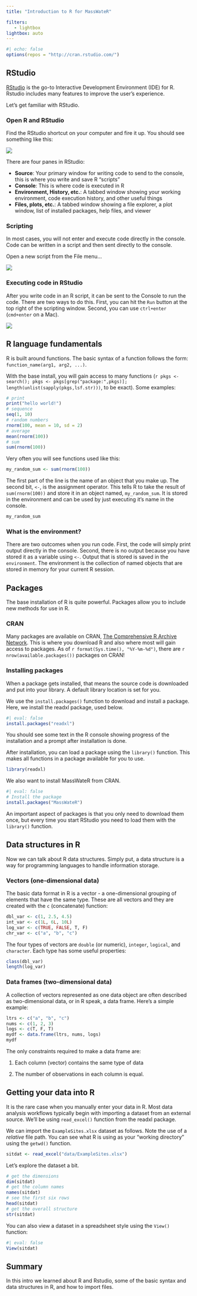 ```yaml
---
title: "Introduction to R for MassWateR"

filters:
   - lightbox
lightbox: auto
---
```


```r
#| echo: false
options(repos = "http://cran.rstudio.com/")
```

## RStudio

[RStudio](https://www.rstudio.com/){target="_blank"} is the go-to Interactive Development Environment (IDE) for R. Rstudio includes many features to improve the user's experience.

Let's get familiar with RStudio.

### Open R and RStudio

Find the RStudio shortcut on your computer and fire it up. You should see something like this:

![](figure/rstudio.png)

There are four panes in RStudio:

-   **Source**: Your primary window for writing code to send to the console, this is where you write and save R "scripts"
-   **Console**: This is where code is executed in R
-   **Environment, History, etc.**: A tabbed window showing your working environment, code execution history, and other useful things
-   **Files, plots, etc.**: A tabbed window showing a file explorer, a plot window, list of installed packages, help files, and viewer

### Scripting

In most cases, you will not enter and execute code directly in the console. Code can be written in a script and then sent directly to the console.

Open a new script from the File menu...

![](figure/rstudio_script.jpg)

### Executing code in RStudio

After you write code in an R script, it can be sent to the Console to run the code. There are two ways to do this. First, you can hit the `Run` button at the top right of the scripting window. Second, you can use `ctrl+enter` (`cmd+enter` on a Mac).

![](figure/rstudio_run.jpg)

## R language fundamentals

R is built around functions. The basic syntax of a function follows the form: `function_name(arg1, arg2, ...)`.

With the base install, you will gain access to many functions (`r pkgs <- search(); pkgs <- pkgs[grep("package:",pkgs)]; length(unlist(sapply(pkgs,lsf.str)))`, to be exact). Some examples:

```r
# print
print("hello world!")
# sequence
seq(1, 10)
# random numbers
rnorm(100, mean = 10, sd = 2)
# average 
mean(rnorm(100))
# sum
sum(rnorm(100))
```

Very often you will see functions used like this:

```r
my_random_sum <- sum(rnorm(100))
```

The first part of the line is the name of an object that you make up. The second bit, `<-`, is the assignment operator. This tells R to take the result of `sum(rnorm(100))` and store it in an object named, `my_random_sum`. It is stored in the environment and can be used by just executing it's name in the console.

```r
my_random_sum
```

### What is the environment?

There are two outcomes when you run code. First, the code will simply print output directly in the console. Second, there is no output because you have stored it as a variable using `<-`. Output that is stored is saved in the `environment`. The environment is the collection of named objects that are stored in memory for your current R session.

## Packages

The base installation of R is quite powerful. Packages allow you to include new methods for use in R.

### CRAN

Many packages are available on CRAN, [The Comprehensive R Archive Network](http://cran.r-project.org/){target="_blank"}. This is where you download R and also where most will gain access to packages. As of `r format(Sys.time(), "%Y-%m-%d")`, there are `r nrow(available.packages())` packages on CRAN!

### Installing packages

When a package gets installed, that means the source code is downloaded and put into your library. A default library location is set for you.

We use the `install.packages()` function to download and install a package. Here, we install the readxl package, used below.

```r
#| eval: false
install.packages("readxl")
```

You should see some text in the R console showing progress of the installation and a prompt after installation is done.

After installation, you can load a package using the `library()` function. This makes all functions in a package available for you to use.

```r
library(readxl)
```

We also want to install MassWateR from CRAN.

```r
#| eval: false
# Install the package
install.packages("MassWateR")
```

An important aspect of packages is that you only need to download them once, but every time you start RStudio you need to load them with the `library()` function.

## Data structures in R

Now we can talk about R data structures. Simply put, a data structure is a way for programming languages to handle information storage.

### Vectors (one-dimensional data)

The basic data format in R is a vector - a one-dimensional grouping of elements that have the same type. These are all vectors and they are created with the `c` (concatenate) function:

```r
dbl_var <- c(1, 2.5, 4.5)
int_var <- c(1L, 6L, 10L)
log_var <- c(TRUE, FALSE, T, F)
chr_var <- c("a", "b", "c")
```

The four types of vectors are `double` (or numeric), `integer`, `logical`, and `character`. Each type has some useful properties:

```r
class(dbl_var)
length(log_var)
```

### Data frames (two-dimensional data)

A collection of vectors represented as one data object are often described as two-dimensional data, or in R speak, a data frame. Here's a simple example:

```r
ltrs <- c("a", "b", "c")
nums <- c(1, 2, 3)
logs <- c(T, F, T)
mydf <- data.frame(ltrs, nums, logs)
mydf
```

The only constraints required to make a data frame are:

1.  Each column (vector) contains the same type of data

2.  The number of observations in each column is equal.

## Getting your data into R

It is the rare case when you manually enter your data in R. Most data analysis workflows typically begin with importing a dataset from an external source. We'll be using `read_excel()` function from the readxl package.

We can import the `ExampleSites.xlsx` dataset as follows. Note the use of a *relative* file path. You can see what R is using as your "working directory" using the `getwd()` function.

```r
sitdat <- read_excel("data/ExampleSites.xlsx")
```

Let's explore the dataset a bit.

```r
# get the dimensions
dim(sitdat)
# get the column names
names(sitdat)
# see the first six rows
head(sitdat)
# get the overall structure
str(sitdat)
```

You can also view a dataset in a spreadsheet style using the `View()` function:

```r
#| eval: false
View(sitdat)
```

## Summary

In this intro we learned about R and Rstudio, some of the basic syntax and data structures in R, and how to import files.
